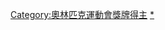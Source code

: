 {{Category see also|冬季奧林匹克運動會獎牌得主}}

[[Category:奧林匹克運動會獎牌得主|Category:奧林匹克運動會獎牌得主]]
[[Category:夏季奧林匹克運動會運動員|*]]